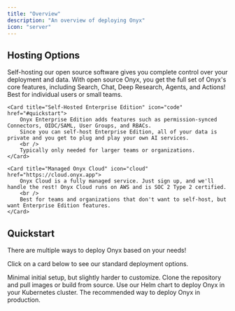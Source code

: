 ```yaml
---
title: "Overview"
description: "An overview of deploying Onyx"
icon: "server"
---
```


## Hosting Options
<CardGroup cols={1}>
    <Card title="Self-Hosted Open Source" icon="code" href="#quickstart">
        Self-hosting our open source software gives you complete control over your deployment and data. 
        With open source Onyx, you get the full set of Onyx's core features, including Search, Chat, Deep Research, Agents, and Actions!
        <br />
        Best for individual users or small teams.
    </Card>

    <Card title="Self-Hosted Enterprise Edition" icon="code" href="#quickstart">
        Onyx Enterprise Edition adds features such as permission-synced Connectors, OIDC/SAML, User Groups, and RBACs.
        Since you can self-host Enterprise Edition, all of your data is private and you get to plug and play your own AI services.
        <br />
        Typically only needed for larger teams or organizations.
    </Card>

    <Card title="Managed Onyx Cloud" icon="cloud" href="https://cloud.onyx.app">
        Onyx Cloud is a fully managed service. Just sign up, and we'll handle the rest! Onyx Cloud runs on AWS and is SOC 2 Type 2 certified.
        <br />
        Best for teams and organizations that don't want to self-host, but want Enterprise Edition features.
    </Card>
</CardGroup>

## Quickstart
<Tip>
  There are multiple ways to deploy Onyx based on your needs!
</Tip>

Click on a card below to see our standard deployment options.

<CardGroup cols={2}>
    <Card title="(Quickest) Onyx CLI" icon="microchip" href="/deployment/getting_started/quickstart#onyx-cli">
        Minimal initial setup, but slightly harder to customize. 
    </Card>
    <Card title="(Standard) Launch with Docker" icon="bolt" href="/deployment/getting_started/quickstart#launch-with-docker">
        Clone the repository and pull images or build from source. 
    </Card>
    <Card title="Deploy with Kubernetes" icon="code" href="/deployment/deployment_guides/local_deployments/kubernetes">
        Use our Helm chart to deploy Onyx in your Kubernetes cluster.
    </Card>
    <Card title="Guide: Setup Onyx in EC2" icon="server" href="/deployment/deployment_guides/aws/ec2">
        The recommended way to deploy Onyx in production.
    </Card>
</CardGroup>


 
